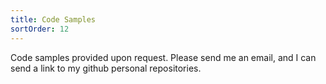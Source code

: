 ```yaml
---
title: Code Samples
sortOrder: 12
---
```


Code samples provided upon request. Please send me an email, and I can send a link to my github personal repositories.
